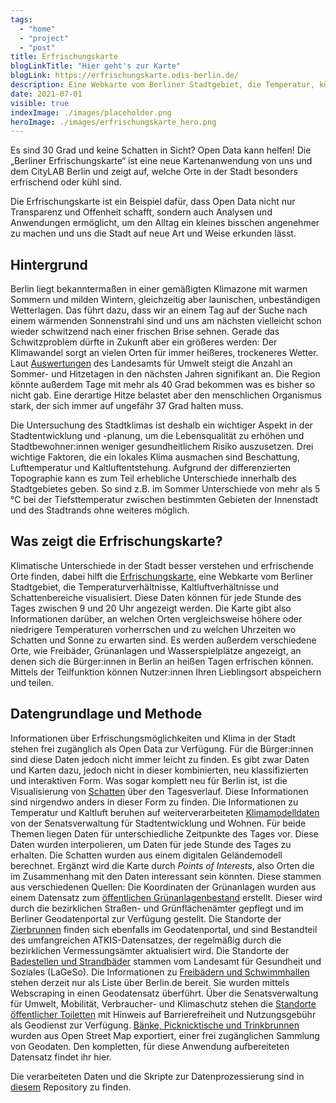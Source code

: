 ```yaml
---
tags:
  - "home"
  - "project"
  - "post"
title: Erfrischungskarte
blogLinkTitle: "Hier geht's zur Karte"
blogLink: https://erfrischungskarte.odis-berlin.de/
description: Eine Webkarte vom Berliner Stadtgebiet, die Temperatur, kühlen Wind und Schattenbereiche anzeigt
date: 2021-07-01
visible: true
indexImage: ./images/placeholder.png
heroImage: ./images/erfrischungskarte_hero.png
---
```


Es sind 30 Grad und keine Schatten in Sicht? Open Data kann helfen! Die „Berliner Erfrischungskarte“ ist eine neue Kartenanwendung von uns und dem CityLAB Berlin und zeigt auf, welche Orte in der Stadt besonders erfrischend oder kühl sind.
  
Die Erfrischungskarte ist ein Beispiel dafür, dass Open Data nicht nur Transparenz und Offenheit schafft, sondern auch Analysen und Anwendungen ermöglicht, um den Alltag ein kleines bisschen angenehmer zu machen und uns die Stadt auf neue Art und Weise erkunden lässt.

## Hintergrund

Berlin liegt bekanntermaßen in einer gemäßigten Klimazone mit warmen Sommern und milden Wintern, gleichzeitig aber launischen, unbeständigen Wetterlagen. Das führt dazu, dass wir an einem Tag auf der Suche nach einem wärmenden Sonnenstrahl sind und uns am nächsten vielleicht schon wieder schwitzend nach einer frischen Brise sehnen.
Gerade das Schwitzproblem dürfte in Zukunft aber ein größeres werden: Der Klimawandel sorgt an vielen Orten für immer heißeres, trockeneres Wetter. Laut [Auswertungen](https://www.rbb24.de/panorama/thema/2019/klimawandel/beitraege/hintergrund-glossar-klimawandel-szenario-rcp-berlin-brandenburg.html) des Landesamts für Umwelt steigt die Anzahl an Sommer- und Hitzetagen in den nächsten Jahren signifikant an. Die Region könnte außerdem Tage mit mehr als 40 Grad bekommen was es bisher so nicht gab. Eine derartige Hitze belastet aber den menschlichen Organismus stark, der sich immer auf ungefähr 37 Grad halten muss.

Die Untersuchung des Stadtklimas ist deshalb ein wichtiger Aspekt in der Stadtentwicklung und -planung, um die Lebensqualität zu erhöhen und Stadtbewohner:innen weniger gesundheitlichem Risiko auszusetzen. Drei wichtige Faktoren, die ein lokales Klima ausmachen sind Beschattung, Lufttemperatur und Kaltluftentstehung.
Aufgrund der differenzierten Topographie kann es zum Teil erhebliche Unterschiede innerhalb des Stadtgebietes geben. So sind z.B. im Sommer Unterschiede von mehr als 5 °C bei der Tiefsttemperatur zwischen bestimmten Gebieten der Innenstadt und des Stadtrands ohne weiteres möglich.

## Was zeigt die Erfrischungskarte?

Klimatische Unterschiede in der Stadt besser verstehen und erfrischende Orte finden, dabei hilft die [Erfrischungskarte](https://erfrischungskarte.odis-berlin.de/), eine Webkarte vom Berliner Stadtgebiet, die Temperaturverhältnisse, Kaltluftverhältnisse und Schattenbereiche visualisiert. Diese Daten können für jede Stunde des Tages zwischen 9 und 20 Uhr angezeigt werden. Die Karte gibt also Informationen darüber, an welchen Orten vergleichsweise höhere oder niedrigere Temperaturen vorherrschen und zu welchen Uhrzeiten wo Schatten und Sonne zu erwarten sind. Es werden außerdem verschiedene Orte, wie Freibäder, Grünanlagen und Wasserspielplätze angezeigt, an denen sich die Bürger:innen in Berlin an heißen Tagen erfrischen können. Mittels der Teilfunktion können Nutzer:innen Ihren Lieblingsort abspeichern und teilen.

## Datengrundlage und Methode

Informationen über Erfrischungsmöglichkeiten und Klima in der Stadt stehen frei zugänglich als Open Data zur Verfügung. Für die Bürger:innen sind diese Daten jedoch nicht immer leicht zu finden. Es gibt zwar Daten und Karten dazu, jedoch nicht in dieser kombinierten, neu klassifizierten und interaktiven Form. Was sogar komplett neu für Berlin ist, ist die Visualisierung von [Schatten](https://fbinter.stadt-berlin.de/fb/index.jsp?loginkey=zoomStart&mapId=k_dom@senstadt&bbox=387046,5818588,391547,5821400) über den Tagesverlauf. Diese Informationen sind nirgendwo anders in dieser Form zu finden. Die Informationen zu Temperatur und Kaltluft beruhen auf weiterverarbeiteten [Klimamodelldaten](https://www.berlin.de/umweltatlas/klima/klimaanalyse/2014/karten/) von der Senatsverwaltung für Stadtentwicklung und Wohnen. Für beide Themen liegen Daten für unterschiedliche Zeitpunkte des Tages vor. Diese Daten wurden interpolieren, um Daten für jede Stunde des Tages zu erhalten. Die Schatten wurden aus einem digitalen Geländemodell berechnet. Ergänzt wird die Karte durch _Points of Interests_, also Orten die im Zusammenhang mit den Daten interessant sein könnten. Diese stammen aus verschiedenen Quellen: Die Koordinaten der Grünanlagen wurden aus einem Datensatz zum [öffentlichen Grünanlagenbestand](https://daten.berlin.de/datensaetze/grünanlagenbestand-berlin-einschl-der-öffentlichen-spielplätze-grünanlagen-wfs) erstellt. Dieser wird durch die bezirklichen Straßen- und Grünflächenämter gepflegt und im Berliner Geodatenportal zur Verfügung gestellt. Die Standorte der [Zierbrunnen](https://daten.berlin.de/datensaetze/atkis-sonstiges-bauwerk-oder-sonstige-einrichtung-punkte-wfs) finden sich ebenfalls im Geodatenportal, und sind Bestandteil des umfangreichen ATKIS-Datensatzes, der regelmäßig durch die bezirklichen Vermessungsämter aktualisiert wird. Die Standorte der [Badestellen und Strandbäder](https://daten.berlin.de/datensaetze/liste-der-badestellen) stammen vom Landesamt für Gesundheit und Soziales (LaGeSo). Die Informationen zu [Freibädern und Schwimmhallen](https://www.berlin.de/special/sport-und-fitness/schwimmen/schwimmbad/a-z/) stehen derzeit nur als Liste über Berlin.de bereit. Sie wurden mittels Webscraping in einen Geodatensatz überführt. Über die Senatsverwaltung für Umwelt, Mobilität, Verbraucher- und Klimaschutz stehen die [Standorte öffentlicher Toiletten](https://fbinter.stadt-berlin.de/fb/wms/senstadt/k_toiletten) mit Hinweis auf Barrierefreiheit und Nutzungsgebühr als Geodienst zur Verfügung. [Bänke, Picknicktische und Trinkbrunnen](https://overpass-turbo.eu) wurden aus Open Street Map exportiert, einer frei zugänglichen Sammlung von Geodaten. Den kompletten, für diese Anwendung aufbereiteten Datensatz findet ihr hier.

Die verarbeiteten Daten und die Skripte zur Datenprozessierung sind in [diesem](https://github.com/technologiestiftung/erfrischungskarte-daten) Repository zu finden.
